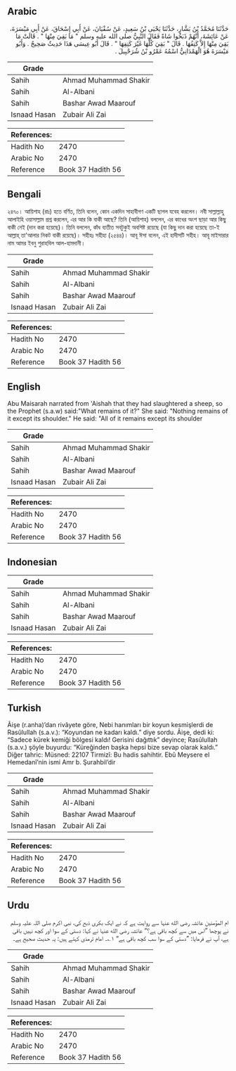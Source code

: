 ## Arabic


<div dir="rtl" lang="ar" style={{fontSize:'larger',backgroundColor:'#f8f9fa',padding:20}}>
حَدَّثَنَا مُحَمَّدُ بْنُ بَشَّارٍ، حَدَّثَنَا يَحْيَى بْنُ سَعِيدٍ، عَنْ سُفْيَانَ، عَنْ أَبِي إِسْحَاقَ، عَنْ أَبِي مَيْسَرَةَ، عَنْ عَائِشَةَ، أَنَّهُمْ ذَبَحُوا شَاةً فَقَالَ النَّبِيُّ صلى الله عليه وسلم ‏"‏ مَا بَقِيَ مِنْهَا ‏"‏ ‏.‏ قَالَتْ مَا بَقِيَ مِنْهَا إِلاَّ كَتِفُهَا ‏.‏ قَالَ ‏"‏ بَقِيَ كُلُّهَا غَيْرَ كَتِفِهَا ‏"‏ ‏.‏ قَالَ أَبُو عِيسَى هَذَا حَدِيثٌ صَحِيحٌ ‏.‏ وَأَبُو مَيْسَرَةَ هُوَ الْهَمْدَانِيُّ اسْمُهُ عَمْرُو بْنُ شُرَحْبِيلَ ‏.‏
</div>
<div style={{backgroundColor:'#f8f9fa',padding:20, marginBottom: 10}}><table> <thead> <tr> <th>Grade</th> <th></th> </tr> </thead> <tbody> <tr><td>Sahih</td><td>Ahmad Muhammad Shakir</td></tr><tr><td>Sahih</td><td>Al-Albani</td></tr><tr><td>Sahih</td><td>Bashar Awad Maarouf</td></tr><tr><td>Isnaad Hasan</td><td>Zubair Ali Zai</td></tr></tbody></table><table> <thead> <tr> <th>References:</th> <th></th> </tr> </thead> <tbody><tr><td>Hadith No</td><td>2470</td></tr><tr><td>Arabic No</td><td>2470</td></tr><tr><td>Reference</td><td>Book 37 Hadith 56</td></tr></tbody></table></div>

## Bengali


<div dir="ltr" lang="bn" style={{fontSize:'larger',backgroundColor:'#f8f9fa',padding:20}}>
২৪৭০। আয়িশাহ (রাঃ) হতে বর্ণিত, তিনি বলেন, কোন একদিন সাহাবীগণ একটি ছাগল যবেহ করলেন। নবী সাল্লাল্লাহু আলাইহি ওয়াসাল্লাম প্রশ্ন করলেন, এর আর কি বাকী আছে? তিনি (আয়িশাহ) বললেন, এর কাধের অংশ ছাড়া আর কিছু বাকী নেই (দান করা হয়েছে)। তিনি বললেন, কাঁধ ব্যতীত সবটুকুই অবশিষ্ট রয়েছে (যা কিছু দান করা হয়েছে তা-ই আল্লাহ্ তা'আলার নিকট বাকী রয়েছে)। সহীহঃ সহীহা (২৫৪৪)। আবূ ঈসা বলেন, এই হাদীসটি সহীহ। আবূ মাইসারার নাম আমর ইবনু শুরাহবিল আল-হামদানী।
</div>
<div style={{backgroundColor:'#f8f9fa',padding:20, marginBottom: 10}}><table> <thead> <tr> <th>Grade</th> <th></th> </tr> </thead> <tbody> <tr><td>Sahih</td><td>Ahmad Muhammad Shakir</td></tr><tr><td>Sahih</td><td>Al-Albani</td></tr><tr><td>Sahih</td><td>Bashar Awad Maarouf</td></tr><tr><td>Isnaad Hasan</td><td>Zubair Ali Zai</td></tr></tbody></table><table> <thead> <tr> <th>References:</th> <th></th> </tr> </thead> <tbody><tr><td>Hadith No</td><td>2470</td></tr><tr><td>Arabic No</td><td>2470</td></tr><tr><td>Reference</td><td>Book 37 Hadith 56</td></tr></tbody></table></div>

## English


<div dir="ltr" lang="en" style={{fontSize:'larger',backgroundColor:'#f8f9fa',padding:20}}>
Abu Maisarah narrated from 'Aishah that they had slaughtered a sheep, so the Prophet (s.a.w) said:"What remains of it?" She said: "Nothing remains of it except its shoulder." He said: "All of it remains except its shoulder
</div>
<div style={{backgroundColor:'#f8f9fa',padding:20, marginBottom: 10}}><table> <thead> <tr> <th>Grade</th> <th></th> </tr> </thead> <tbody> <tr><td>Sahih</td><td>Ahmad Muhammad Shakir</td></tr><tr><td>Sahih</td><td>Al-Albani</td></tr><tr><td>Sahih</td><td>Bashar Awad Maarouf</td></tr><tr><td>Isnaad Hasan</td><td>Zubair Ali Zai</td></tr></tbody></table><table> <thead> <tr> <th>References:</th> <th></th> </tr> </thead> <tbody><tr><td>Hadith No</td><td>2470</td></tr><tr><td>Arabic No</td><td>2470</td></tr><tr><td>Reference</td><td>Book 37 Hadith 56</td></tr></tbody></table></div>

## Indonesian


<div dir="ltr" lang="id" style={{fontSize:'larger',backgroundColor:'#f8f9fa',padding:20}}>

</div>
<div style={{backgroundColor:'#f8f9fa',padding:20, marginBottom: 10}}><table> <thead> <tr> <th>Grade</th> <th></th> </tr> </thead> <tbody> <tr><td>Sahih</td><td>Ahmad Muhammad Shakir</td></tr><tr><td>Sahih</td><td>Al-Albani</td></tr><tr><td>Sahih</td><td>Bashar Awad Maarouf</td></tr><tr><td>Isnaad Hasan</td><td>Zubair Ali Zai</td></tr></tbody></table><table> <thead> <tr> <th>References:</th> <th></th> </tr> </thead> <tbody><tr><td>Hadith No</td><td>2470</td></tr><tr><td>Arabic No</td><td>2470</td></tr><tr><td>Reference</td><td>Book 37 Hadith 56</td></tr></tbody></table></div>

## Turkish


<div dir="ltr" lang="tr" style={{fontSize:'larger',backgroundColor:'#f8f9fa',padding:20}}>
Âişe (r.anha)’dan rivâyete göre, Nebi hanımları bir koyun kesmişlerdi de Rasûlullah (s.a.v.): “Koyundan ne kadarı kaldı.” diye sordu. Âişe, dedi ki: “Sadece kürek kemiği bölgesi kaldı! Gerisini dağıttık” deyince; Rasûlullah (s.a.v.) şöyle buyurdu: “Küreğinden başka hepsi bize sevap olarak kaldı.” Diğer tahric: Müsned: 22107 Tirmizî: Bu hadis sahihtir. Ebû Meysere el Hemedanî’nin ismi Amr b. Şurahbil’dir
</div>
<div style={{backgroundColor:'#f8f9fa',padding:20, marginBottom: 10}}><table> <thead> <tr> <th>Grade</th> <th></th> </tr> </thead> <tbody> <tr><td>Sahih</td><td>Ahmad Muhammad Shakir</td></tr><tr><td>Sahih</td><td>Al-Albani</td></tr><tr><td>Sahih</td><td>Bashar Awad Maarouf</td></tr><tr><td>Isnaad Hasan</td><td>Zubair Ali Zai</td></tr></tbody></table><table> <thead> <tr> <th>References:</th> <th></th> </tr> </thead> <tbody><tr><td>Hadith No</td><td>2470</td></tr><tr><td>Arabic No</td><td>2470</td></tr><tr><td>Reference</td><td>Book 37 Hadith 56</td></tr></tbody></table></div>

## Urdu


<div dir="rtl" lang="ur" style={{fontSize:'larger',backgroundColor:'#f8f9fa',padding:20}}>
ام المؤمنین عائشہ رضی الله عنہا سے روایت ہے کہ نے ایک بکری ذبح کی، نبی اکرم صلی اللہ علیہ وسلم نے پوچھا ”اس میں سے کچھ باقی ہے؟“ عائشہ رضی الله عنہا نے کہا: دستی کے سوا اور کچھ نہیں باقی ہے، آپ نے فرمایا: ”دستی کے سوا سب کچھ باقی ہے“ ۱؎۔ امام ترمذی کہتے ہیں: یہ حدیث صحیح ہے۔
</div>
<div style={{backgroundColor:'#f8f9fa',padding:20, marginBottom: 10}}><table> <thead> <tr> <th>Grade</th> <th></th> </tr> </thead> <tbody> <tr><td>Sahih</td><td>Ahmad Muhammad Shakir</td></tr><tr><td>Sahih</td><td>Al-Albani</td></tr><tr><td>Sahih</td><td>Bashar Awad Maarouf</td></tr><tr><td>Isnaad Hasan</td><td>Zubair Ali Zai</td></tr></tbody></table><table> <thead> <tr> <th>References:</th> <th></th> </tr> </thead> <tbody><tr><td>Hadith No</td><td>2470</td></tr><tr><td>Arabic No</td><td>2470</td></tr><tr><td>Reference</td><td>Book 37 Hadith 56</td></tr></tbody></table></div>